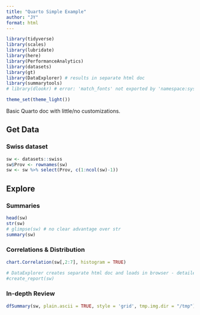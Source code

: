```yaml
---
title: "Quarto Simple Example"
author: "JY"
format: html
---
```


```r
library(tidyverse)
library(scales)
library(lubridate)
library(here)
library(PerformanceAnalytics)
library(datasets)
library(gt)
library(DataExplorer) # results in separate html doc
library(summarytools)
# library(dlookr) # error: 'match_fonts' not exported by 'namespace:systemfonts'

theme_set(theme_light())
```

Basic Quarto doc with little/no customizations.

## Get Data

### Swiss dataset

```r
sw <- datasets::swiss
sw$Prov <- rownames(sw)
sw <- sw %>% select(Prov, c(1:ncol(sw)-1))
```

## Explore

### Summaries

```r
head(sw)
str(sw)
# glimpse(sw) # no clear advantage over str
summary(sw)
```

### Correlations & Distribution

```r
chart.Correlation(sw[,2:7], histogram = TRUE)
```

```r
# DataExplorer creates separate html doc and loads in browser - detailed exploration of data
#create_report(sw)
```

### In-depth Review

```r
dfSummary(sw, plain.ascii = TRUE, style = 'grid', tmp.img.dir = "/tmp")
```
